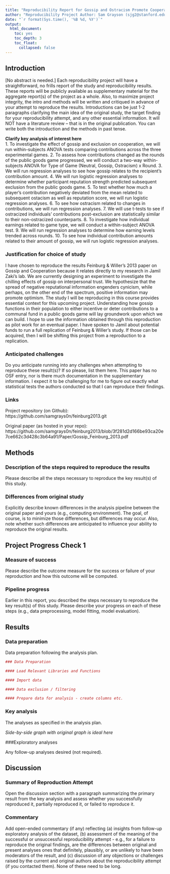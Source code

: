 ```yaml
---
title: "Reproducibility Report for Gossip and Ostracism Promote Cooperation in Groups by Feinburg, Willer & Schultz (2014, Psychological Science)"
author: "Reproducibility Project Author: Sam Grayson (sjg2@stanford.edu)"
date: "`r format(Sys.time(), '%B %d, %Y')`"
output:
  html_document:
    toc: yes
    toc_depth: 3
    toc_float:
      collapsed: false
---
```


<!-- Reproducibility reports should all use this template to standardize reporting across projects. These reports will be public supplementary materials that accompany the summary report(s) of the aggregate results. -->

## Introduction

[No abstract is needed.]  Each reproducibility project will have a straightforward, no frills report of the study and reproducibility results. These reports will be publicly available as supplementary material for the aggregate report(s) of the project as a whole.  Also, to maximize project integrity, the intro and methods will be written and critiqued in advance of your attempt to reproduce the results. Introductions can be just 1-2 paragraphs clarifying the main idea of the original study, the target finding for your reproducibility attempt, and any other essential information.  It will NOT have a literature review -- that is in the original publication. You can write both the introduction and the methods in past tense.  

**Clarify key analysis of interest here**  
1. To investigate the effect of gossip and exclusion on cooperation, we will run within-subjects ANOVA tests comparing contributions across the three experimental games.
2. To assess how contributions changed as the rounds of the public goods game progressed, we will conduct a two-way within-subjects ANOVA for Type of Game (Neutral, Gossip, Ostracism) x Round. 
3. We will run regression analyses to see how gossip relates to the recipient's contribution amount. 
4. We will run logistic regression analyses to determine whether participant reputation strength predicted subsequent exclusion from the public goods game.
5. To test whether how much a player's contribution negatively deviated from the mean related to subsequent ostacism as well as reputation score, we will run logistic regression analyses. 
6. To see how ostracism related to changes in contributions, we will run regression analyses. 
7. We will use t-tests to see if ostracized individuals' contributions post-exclusion are statistically  similar to their non-ostracized counterparts. 
8. To investigate how individual earnings related to game type, we will conduct a within-subject ANOVA test.
9. We will run regression analyses to determine how earning levels trended across rounds.
10. To see how individual contribution amounts related to their amount of gossip, we will run logistic regression analyses. 

### Justification for choice of study

  I have chosen to reproduce the results Feinburg & Willer's 2013 paper on Gossip and Cooperation because it relates directly to my research in Jamil Zaki's lab. We are currently designing an experiment to investigate the chilling effects of gossip on interpersonal trust. We hypothesize that the spread of negative reputational information engenders cynicism, while perhaps, on the other end of the spectrum, positive information may promote optimism. The study I will be reproducing in this course provides essential context for this upcoming project. Understanding how gossip functions in their population to either incentive or deter contributions to a communal fund in a public goods game will lay groundwork upon which we can build. I hope to use the information obtained through this reproduction as pilot work for an eventual paper. 
  I have spoken to Jamil about potential funds to run a full replication of Feinburg & Willer's study. If those can be acquired, then I will be shifting this project from a reproduction to a replication. 

### Anticipated challenges

Do you anticipate running into any challenges when attempting to reproduce these result(s)? If so please, list them here.
  This paper has no OSF entry, nor is there much documentation in the supplementary information. I expect it to be challenging for me to figure out exactly what statistical tests the authors conducted so that I can reproduce their findings.  

### Links

Project repository (on Github): https://github.com/samgrays0n/feinburg2013.git

Original paper (as hosted in your repo): https://github.com/samgrays0n/feinburg2013/blob/3f281d2d166be93ca20e7ce662c3d428c3b64a91/Paper/Gossip_Feinburg_2013.pdf

## Methods

### Description of the steps required to reproduce the results

Please describe all the steps necessary to reproduce the key result(s) of this study. 

### Differences from original study

Explicitly describe known differences in the analysis pipeline between the original paper and yours (e.g., computing environment). The goal, of course, is to minimize those differences, but differences may occur. Also, note whether such differences are anticipated to influence your ability to reproduce the original results.

## Project Progress Check 1

### Measure of success

Please describe the outcome measure for the success or failure of your reproduction and how this outcome will be computed.


### Pipeline progress

Earlier in this report, you described the steps necessary to reproduce the key result(s) of this study. Please describe your progress on each of these steps (e.g., data preprocessing, model fitting, model evaluation).


## Results

### Data preparation

Data preparation following the analysis plan.
	
```r
### Data Preparation

#### Load Relevant Libraries and Functions

#### Import data

#### Data exclusion / filtering

#### Prepare data for analysis - create columns etc.
```

### Key analysis

The analyses as specified in the analysis plan.  

*Side-by-side graph with original graph is ideal here*

###Exploratory analyses

Any follow-up analyses desired (not required).  

## Discussion

### Summary of Reproduction Attempt

Open the discussion section with a paragraph summarizing the primary result from the key analysis and assess whether you successfully reproduced it, partially reproduced it, or failed to reproduce it.  

### Commentary

Add open-ended commentary (if any) reflecting (a) insights from follow-up exploratory analysis of the dataset, (b) assessment of the meaning of the successful or unsuccessful reproducibility attempt - e.g., for a failure to reproduce the original findings, are the differences between original and present analyses ones that definitely, plausibly, or are unlikely to have been moderators of the result, and (c) discussion of any objections or challenges raised by the current and original authors about the reproducibility attempt (if you contacted them).  None of these need to be long.
